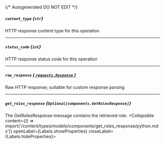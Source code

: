 {/* Autogenerated DO NOT EDIT  */}

##### `content_type` *{`str`}*
HTTP response content type for this operation

---
##### `status_code` *{`int`}*
HTTP response status code for this operation

---
##### `raw_response` [*{ `requests.Response` }*](https://requests.readthedocs.io/en/latest/api/#requests.Response)
Raw HTTP response; suitable for custom response parsing

---
##### `get_roles_response` *{`Optional[components.GetRolesResponse]`}*
The GetRolesResponse message contains the retrieved role.
<Collapsible content={() => import('/content/types/models/components/get_roles_response/python.mdx')} openLabel={Labels.showProperties} closeLabel={Labels.hideProperties}>
</Collapsible>


